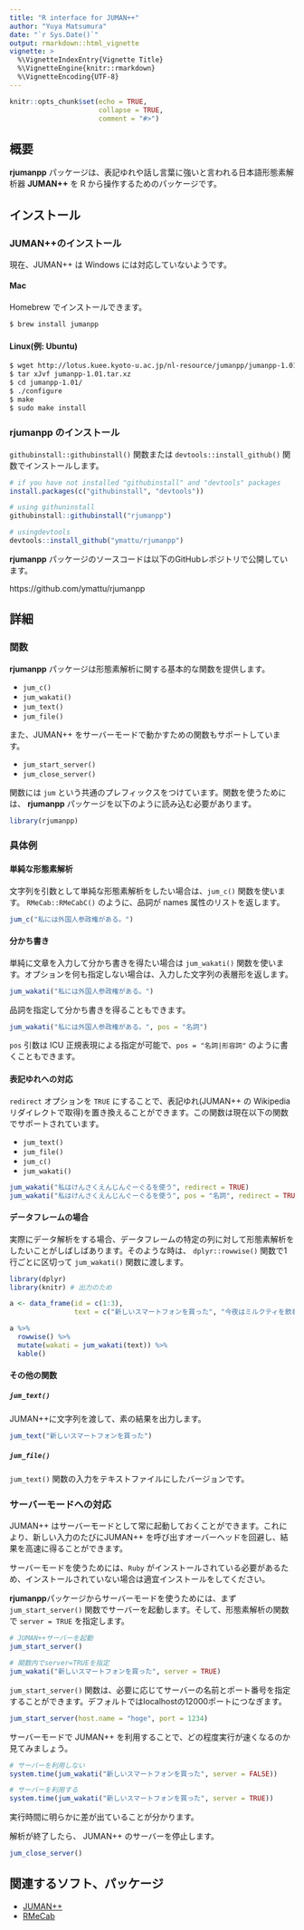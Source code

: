 ```yaml
---
title: "R interface for JUMAN++"
author: "Yuya Matsumura"
date: "`r Sys.Date()`"
output: rmarkdown::html_vignette
vignette: >
  %\VignetteIndexEntry{Vignette Title}
  %\VignetteEngine{knitr::rmarkdown}
  %\VignetteEncoding{UTF-8}
---
```


```r
knitr::opts_chunk$set(echo = TRUE,
                      collapse = TRUE,
                      comment = "#>")
```

## 概要
**rjumanpp** パッケージは、表記ゆれや話し言葉に強いと言われる日本語形態素解析器 **JUMAN++** を R から操作するためのパッケージです。

## インストール
### JUMAN++のインストール
現在、JUMAN++ は Windows には対応していないようです。

#### Mac
Homebrew でインストールできます。

```bash
$ brew install jumanpp
```

#### Linux(例: Ubuntu)

```bash
$ wget http://lotus.kuee.kyoto-u.ac.jp/nl-resource/jumanpp/jumanpp-1.01.tar.xz
$ tar xJvf jumanpp-1.01.tar.xz
$ cd jumanpp-1.01/
$ ./configure
$ make
$ sudo make install
```

### **rjumanpp** のインストール
`githubinstall::githubinstall()` 関数または `devtools::install_github()` 関数でインストールします。
```r
# if you have not installed "githubinstall" and "devtools" packages
install.packages(c("githubinstall", "devtools"))

# using githuninstall
githubinstall::githubinstall("rjumanpp")

# usingdevtools
devtools::install_github("ymattu/rjumanpp")
```

**rjumanpp** パッケージのソースコードは以下のGitHubレポジトリで公開しています。

https://github.com/ymattu/rjumanpp

## 詳細
### 関数
**rjumanpp** パッケージは形態素解析に関する基本的な関数を提供します。

- `jum_c()`
- `jum_wakati()`
- `jum_text()`
- `jum_file()`

また、JUMAN++ をサーバーモードで動かすための関数もサポートしています。

- `jum_start_server()`
- `jum_close_server()`

関数には `jum` という共通のプレフィックスをつけています。関数を使うためには、 **rjumanpp** パッケージを以下のように読み込む必要があります。

```r
library(rjumanpp)
```

### 具体例
#### 単純な形態素解析
文字列を引数として単純な形態素解析をしたい場合は、`jum_c()` 関数を使います。 `RMeCab::RMeCabC()` のように、品詞が names 属性のリストを返します。
```r
jum_c("私には外国人参政権がある。")
```

#### 分かち書き
単純に文章を入力して分かち書きを得たい場合は `jum_wakati()` 関数を使います。オプションを何も指定しない場合は、入力した文字列の表層形を返します。
```r
jum_wakati("私には外国人参政権がある。")
```

品詞を指定して分かち書きを得ることもできます。
```r
jum_wakati("私には外国人参政権がある。", pos = "名詞")
```

`pos` 引数は ICU 正規表現による指定が可能で、`pos = "名詞|形容詞"` のように書くこともできます。

#### 表記ゆれへの対応
`redirect` オプションを `TRUE` にすることで、表記ゆれ(JUMAN++ の Wikipedia リダイレクトで取得)を置き換えることができます。この関数は現在以下の関数でサポートされています。

- `jum_text()`
- `jum_file()`
- `jum_c()`
- `jum_wakati()`

```r
jum_wakati("私はけんさくえんじんぐーぐるを使う", redirect = TRUE)
jum_wakati("私はけんさくえんじんぐーぐるを使う", pos = "名詞", redirect = TRUE)
```

#### データフレームの場合
実際にデータ解析をする場合、データフレームの特定の列に対して形態素解析をしたいことがしばしばあります。そのような時は、 `dplyr::rowwise()` 関数で1行ごとに区切って `jum_wakati()`  関数に渡します。

```R
library(dplyr)
library(knitr) # 出力のため

a <- data_frame(id = c(1:3),
                text = c("新しいスマートフォンを買った", "今夜はミルクティを飲む", "私には外国人参政権がある"))

a %>%
  rowwise() %>%
  mutate(wakati = jum_wakati(text)) %>%
  kable()
```

#### その他の関数
##### `jum_text()`
JUMAN++に文字列を渡して、素の結果を出力します。

```r
jum_text("新しいスマートフォンを買った")
```

##### `jum_file()`
`jum_text()` 関数の入力をテキストファイルにしたバージョンです。

### サーバーモードへの対応
JUMAN++ はサーバーモードとして常に起動しておくことができます。これにより、新しい入力のたびにJUMAN++ を呼び出すオーバーヘッドを回避し、結果を高速に得ることができます。

サーバーモードを使うためには、`Ruby` がインストールされている必要があるため、インストールされていない場合は適宜インストールをしてください。

**rjumanpp**パッケージからサーバーモードを使うためには、まず `jum_start_server()` 関数でサーバーを起動します。そして、形態素解析の関数で `server = TRUE` を指定します。

```r
# JUMAN++サーバーを起動
jum_start_server()

# 関数内でserver=TRUEを指定
jum_wakati("新しいスマートフォンを買った", server = TRUE)
```

`jum_start_server()` 関数は、必要に応じてサーバーの名前とポート番号を指定することができます。デフォルトではlocalhostの12000ポートにつなぎます。
```r
jum_start_server(host.name = "hoge", port = 1234)
```

サーバーモードで JUMAN++ を利用することで、どの程度実行が速くなるのか見てみましょう。

```r
# サーバーを利用しない
system.time(jum_wakati("新しいスマートフォンを買った", server = FALSE))

# サーバーを利用する
system.time(jum_wakati("新しいスマートフォンを買った", server = TRUE))
```

実行時間に明らかに差が出ていることが分かります。

解析が終了したら、 JUMAN++ のサーバーを停止します。
```r
jum_close_server()
```

## 関連するソフト、パッケージ
- [JUMAN++](http://nlp.ist.i.kyoto-u.ac.jp/?JUMAN%2B%2B)
- [RMeCab](http://rmecab.jp/wiki/index.php?RMeCab)
